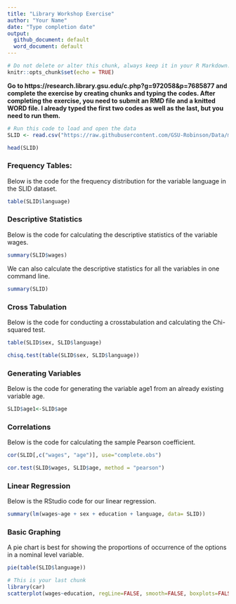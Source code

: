 ```yaml
---
title: "Library Workshop Exercise"
author: "Your Name"
date: "Type completion date"
output:
  github_document: default
  word_document: default
---
```

```r
# Do not delete or alter this chunk, always keep it in your R Markdown. 
knitr::opts_chunk$set(echo = TRUE)
```

**Go to https://research.library.gsu.edu/c.php?g=972058&p=7685877 and complete the exercise by creating chunks and typing the codes. After completing the exercise, you need to submit an RMD file and a knitted WORD file. I already typed the first two codes as well as the last, but you need to run them. ** 

```r
# Run this code to load and open the data
SLID <- read.csv("https://raw.githubusercontent.com/GSU-Robinson/Data/main/SLID.csv")
```

```r
head(SLID)
```
### Frequency Tables:
Below is the code for the frequency distribution for the variable language in the SLID dataset. 
```r
table(SLID$language)
```

### Descriptive Statistics
Below is the code for calculating the descriptive statistics of the variable wages.
```r
summary(SLID$wages)
```

We can also calculate the descriptive statistics for all the variables in one command line.
```r
summary(SLID)
```

### Cross Tabulation
Below is the code for conducting a crosstabulation and calculating the Chi-squared test.    
```r
table(SLID$sex, SLID$language)

chisq.test(table(SLID$sex, SLID$language))
```

### Generating Variables
Below is the code for generating the variable age1 from an already existing variable age. 
```r
SLID$age1<-SLID$age
```

### Correlations
Below is the code for calculating the sample Pearson coefficient. 
```r
cor(SLID[,c("wages", "age")], use="complete.obs")

cor.test(SLID$wages, SLID$age, method = "pearson")
```

### Linear Regression
Below is the RStudio code for our linear regression. 
```r
summary(lm(wages~age + sex + education + language, data= SLID))
```

### Basic Graphing
A pie chart is best for showing the proportions of occurrence of the options in a nominal level variable. 
```r
pie(table(SLID$language))
```

```r
# This is your last chunk
library(car)
scatterplot(wages~education, regLine=FALSE, smooth=FALSE, boxplots=FALSE, data=SLID)
```





